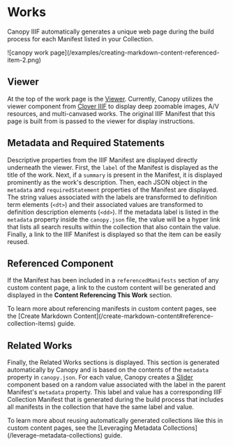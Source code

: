 
# Works

Canopy IIIF automatically generates a unique web page during the build process for each Manifest listed in your
Collection.

<Box m="9" my="6">
  ![canopy work page](/examples/creating-markdown-content-referenced-item-2.png)
</Box>

## Viewer

At the top of the work page is the [Viewer](/content/viewer). Currently, Canopy utilizes the viewer component
from [Clover IIIF](https://samvera-labs.github.io/clover-iiif/) to display deep zoomable images, A/V resources, and
multi-canvased works. The original IIIF Manifest that this page is built from is passed to the viewer for display
instructions.

## Metadata and Required Statements

Descriptive properties from the IIIF Manifest are displayed directly underneath the viewer. First, the `label` of the
Manifest is displayed as the title of the work. Next, if a `summary` is present in the Manifest, it is displayed
prominently as the work's description. Then, each JSON object in the `metadata` and `requiredStatement` properties of
the Manifest are displayed. The string values associated with the labels are transformed to definition term elements
(`<dt>`) and their associated values are transformed to definition description elements (`<dd>`). If the metadata label
is listed in the `metadata` property inside the `canopy.json` file, the value will be a hyper link that lists all search
results within the collection that also contain the value. Finally, a link to the IIIF Manifest is displayed so that the
item can be easily reused.

## Referenced Component

If the Manifest has been included in a `referencedManifests` section of any custom content page, a link to the custom
content will be generated and displayed in the **Content Referencing This Work** section.

<Callout>
  To learn more about referencing manifests in custom content pages, see the
  [Create Markdown Content](/create-markdown-content#reference-collection-items) guide.
</Callout>


## Related Works

Finally, the Related Works sections is displayed. This section is generated automatically by Canopy and is based on the
contents of the `metadata` property in `canopy.json`. For each value, Canopy creates a [Slider](/content/slider)
component based on a random value associated with the label in the parent Manifest's `metadata` property. This label
and value has a corresponding IIIF Collection Manifest that is generated during the build process that includes all
manifests in the collection that have the same label and value.

<Callout>
  To learn more about reusing automatically generated collections like this in custom content pages, see the
  [Leveraging Metadata Collections](/leverage-metadata-collections) guide.
</Callout>
